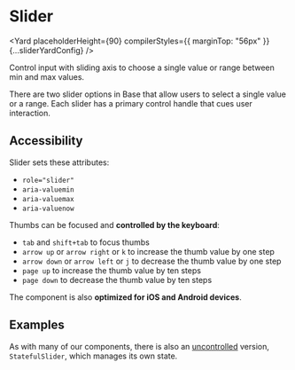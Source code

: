 <!--
Copyright (c) Uber Technologies, Inc.

This source code is licensed under the MIT license found in the
LICENSE file in the root directory of this source tree.
-->






# Slider

<Yard
  placeholderHeight={90}
  compilerStyles={{ marginTop: "56px" }}
  {...sliderYardConfig}
/>

Control input with sliding axis to choose a single value or range between min and max values.

There are two slider options in Base that allow users to select a single value or a range.
Each slider has a primary control handle that cues user interaction.

## Accessibility

Slider sets these attributes:

- `role="slider"`
- `aria-valuemin`
- `aria-valuemax`
- `aria-valuenow`

Thumbs can be focused and **controlled by the keyboard**:

- `tab` and `shift+tab` to focus thumbs
- `arrow up` or `arrow right` or `k` to increase the thumb value by one step
- `arrow down` or `arrow left` or `j` to decrease the thumb value by one step
- `page up` to increase the thumb value by ten steps
- `page down` to decrease the thumb value by ten steps

The component is also **optimized for iOS and Android devices**.

## Examples

<Example title="Basic usage" path="slider/basic.tsx">
  <Basic />
</Example>

<Example title="Marks" path="slider/marks.tsx">
  <Marks />
</Example>

<Example title="Range" path="slider/range.tsx">
  <Range />
</Example>

<Example title="Disabled state" path="slider/disabled.tsx">
  <Disabled />
</Example>

<Example title="Custom min, max and step" path="slider/step-min-max.tsx">
  <StepMinMax />
</Example>

<Example title="Custom ticks" path="slider/custom-ticks.tsx">
  <CustomTicks />
</Example>

<Example title="Overrides usage" path="slider/overrides.tsx">
  <Customization />
</Example>

<Example title="Stateful (uncontrolled) usage" path="slider/stateful.tsx">
  <Stateful />
</Example>

As with many of our components, there is also an [uncontrolled](https://reactjs.org/docs/uncontrolled-components.html) version, `StatefulSlider`, which manages its own state.

<Exports
  component={SliderExports}
  title="Slider exports"
  path="baseui/slider"
/>
